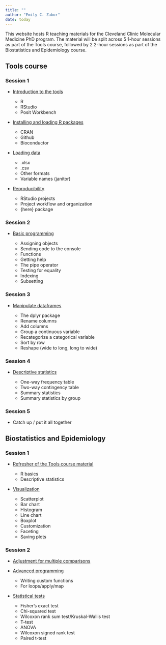 ```yaml
---
title: ""
author: "Emily C. Zabor"
date: today
---
```


This website hosts R teaching materials for the Cleveland Clinic Molecular Medicine PhD program. The material will be split across 5 1-hour sessions as part of the Tools course, followed by 2 2-hour sessions as part of the Biostatistics and Epidemiology course. 

<!-- - [Why R is awesome](r-awesome.qmd) -->

## Tools course

### Session 1

- [Introduction to the tools](tools-introduction.qmd)

    - R
    - RStudio
    - Posit Workbench
    
- [Installing and loading R packages](tools-install-packages.qmd)

    - CRAN
    - Github
    - Bioconductor

- [Loading data](tools-loading-data.qmd)

    - .xlsx
    - .csv
    - Other formats
    - Variable names (janitor)
    
- [Reproducibility](tools-reproducibility.qmd)

    - RStudio projects
    - Project workflow and organization
    - {here} package

### Session 2

- [Basic programming](tools-basic-programming.qmd)

    - Assigning objects
    - Sending code to the console
    - Functions
    - Getting help
    - The pipe operator
    - Testing for equality
    - Indexing
    - Subsetting

### Session 3

- [Manipulate dataframes](tools-manipulate-dataframes.qmd)

    - The dplyr package
    - Rename columns
    - Add columns
    - Group a continuous variable
    - Recategorize a categorical variable
    - Sort by row
    - Reshape (wide to long, long to wide)
    
### Session 4

- [Descriptive statistics](tools-descriptive-statistics.qmd)

    - One-way frequency table
    - Two-way contingency table
    - Summary statistics
    - Summary statistics by group
    
### Session 5

- Catch up / put it all together
    
## Biostatistics and Epidemiology

### Session 1

- [Refresher of the Tools course material](bio-epi-refresher.qmd)

    - R basics
    - Descriptive statistics
    
- [Visualization](bio-epi-visualization.qmd) 

    - Scatterplot
    - Bar chart
    - Histogram
    - Line chart
    - Boxplot
    - Customization
    - Faceting
    - Saving plots
    
### Session 2
    
- [Adjustment for multiple comparisons](bio-epi-multiple-testing.qmd)

- [Advanced programming](bio-epi-advanced.qmd)

    - Writing custom functions
    - For loops/apply/map

- [Statistical tests](bio-epi-statistical-tests.qmd)

    - Fisher's exact test
    - Chi-squared test
    - Wilcoxon rank sum test/Kruskal-Wallis test
    - T-test 
    - ANOVA
    - Wilcoxon signed rank test 
    - Paired t-test

